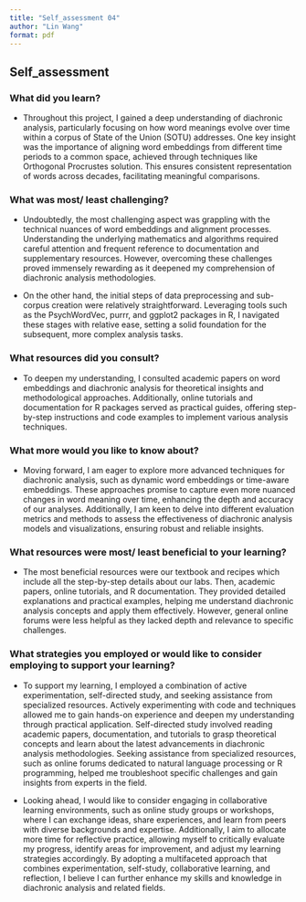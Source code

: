 ```yaml
---
title: "Self_assessment 04"
author: "Lin Wang"
format: pdf
---
```


## Self_assessment

### What did you learn?

- Throughout this project, I gained a deep understanding of diachronic analysis, particularly focusing on how word meanings evolve over time within a corpus of State of the Union (SOTU) addresses. One key insight was the importance of aligning word embeddings from different time periods to a common space, achieved through techniques like Orthogonal Procrustes solution. This ensures consistent representation of words across decades, facilitating meaningful comparisons.

### What was most/ least challenging?

- Undoubtedly, the most challenging aspect was grappling with the technical nuances of word embeddings and alignment processes. Understanding the underlying mathematics and algorithms required careful attention and frequent reference to documentation and supplementary resources. However, overcoming these challenges proved immensely rewarding as it deepened my comprehension of diachronic analysis methodologies.

- On the other hand, the initial steps of data preprocessing and sub-corpus creation were relatively straightforward. Leveraging tools such as the PsychWordVec, purrr, and ggplot2 packages in R, I navigated these stages with relative ease, setting a solid foundation for the subsequent, more complex analysis tasks.

### What resources did you consult?

- To deepen my understanding, I consulted academic papers on word embeddings and diachronic analysis for theoretical insights and methodological approaches. Additionally, online tutorials and documentation for R packages served as practical guides, offering step-by-step instructions and code examples to implement various analysis techniques.

### What more would you like to know about?

- Moving forward, I am eager to explore more advanced techniques for diachronic analysis, such as dynamic word embeddings or time-aware embeddings. These approaches promise to capture even more nuanced changes in word meaning over time, enhancing the depth and accuracy of our analyses. Additionally, I am keen to delve into different evaluation metrics and methods to assess the effectiveness of diachronic analysis models and visualizations, ensuring robust and reliable insights.

### What resources were most/ least beneficial to your learning?

- The most beneficial resources were our textbook and recipes which include all the step-by-step details about our labs. Then, academic papers, online tutorials, and R documentation. They provided detailed explanations and practical examples, helping me understand diachronic analysis concepts and apply them effectively. However, general online forums were less helpful as they lacked depth and relevance to specific challenges.

### What strategies you employed or would like to consider employing to support your learning?

- To support my learning, I employed a combination of active experimentation, self-directed study, and seeking assistance from specialized resources. Actively experimenting with code and techniques allowed me to gain hands-on experience and deepen my understanding through practical application. Self-directed study involved reading academic papers, documentation, and tutorials to grasp theoretical concepts and learn about the latest advancements in diachronic analysis methodologies. Seeking assistance from specialized resources, such as online forums dedicated to natural language processing or R programming, helped me troubleshoot specific challenges and gain insights from experts in the field.

- Looking ahead, I would like to consider engaging in collaborative learning environments, such as online study groups or workshops, where I can exchange ideas, share experiences, and learn from peers with diverse backgrounds and expertise. Additionally, I aim to allocate more time for reflective practice, allowing myself to critically evaluate my progress, identify areas for improvement, and adjust my learning strategies accordingly. By adopting a multifaceted approach that combines experimentation, self-study, collaborative learning, and reflection, I believe I can further enhance my skills and knowledge in diachronic analysis and related fields.